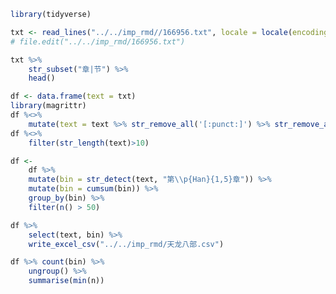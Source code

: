 ```r
library(tidyverse)
```

```r
txt <- read_lines("../../imp_rmd//166956.txt", locale = locale(encoding = "UTF-8"))
# file.edit("../../imp_rmd/166956.txt")
```

```r
txt %>% 
    str_subset("章|节") %>% 
    head()
```

```r
df <- data.frame(text = txt)
library(magrittr)
df %<>% 
    mutate(text = text %>% str_remove_all('[:punct:]') %>% str_remove_all("\\s"))
df %<>% 
    filter(str_length(text)>10)
```

```r
df <-
    df %>%
    mutate(bin = str_detect(text, "第\\p{Han}{1,5}章")) %>% 
    mutate(bin = cumsum(bin)) %>% 
    group_by(bin) %>% 
    filter(n() > 50)
```

```r
df %>% 
    select(text, bin) %>% 
    write_excel_csv("../../imp_rmd/天龙八部.csv")
```

```r
df %>% count(bin) %>% 
    ungroup() %>% 
    summarise(min(n))
```

